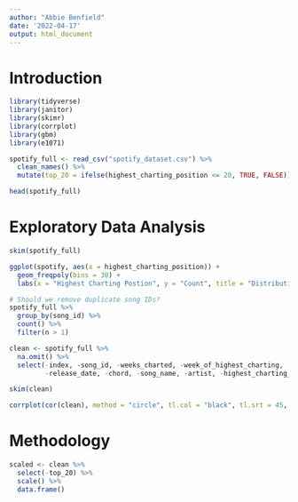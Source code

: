 ```yaml
---
author: "Abbie Benfield"
date: '2022-04-17'
output: html_document
---
```


# Introduction

```r
library(tidyverse)
library(janitor)
library(skimr)
library(corrplot)
library(gbm)
library(e1071)

spotify_full <- read_csv("spotify_dataset.csv") %>%
  clean_names() %>%
  mutate(top_20 = ifelse(highest_charting_position <= 20, TRUE, FALSE))

head(spotify_full)
```

# Exploratory Data Analysis

```r
skim(spotify_full)
```

```r
ggplot(spotify, aes(x = highest_charting_position)) +
  geom_freqpoly(bins = 30) +
  labs(x = "Highest Charting Postion", y = "Count", title = "Distribution of Highest Charting Position")
```

```r
# Should we remove duplicate song IDs?
spotify_full %>%
  group_by(song_id) %>%
  count() %>%
  filter(n > 1)
```


```r
clean <- spotify_full %>%
  na.omit() %>%
  select(-index, -song_id, -weeks_charted, -week_of_highest_charting, -genre, 
         -release_date, -chord, -song_name, -artist, -highest_charting_position)

skim(clean)
```


```r
corrplot(cor(clean), method = "circle", tl.col = "black", tl.srt = 45, type = "upper")
```


# Methodology

```r
scaled <- clean %>% 
  select(-top_20) %>% 
  scale() %>% 
  data.frame() 


```

